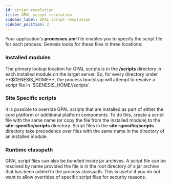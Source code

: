 ```yaml
---
id: script-resolution
title: GPAL script resolution
sidebar_label: GPAL script resolution
sidebar_position: 2
---
```



Your application's **processes.xml** file enables you to specify the script file for each process. Genesis looks for these files in three locations:

### Installed modules
The primary lookup location for GPAL scripts is in the **/scripts** directory in each installed module on the target server. So, for every directory under **$GENESIS_HOME**, the process bootstrap will attempt to resolve a script file in `$GENESIS_HOME/<module>/scripts`.

### Site Specific scripts
It is possible to override GPAL scripts that are installed as part of either the core platform or additional platform components. To do this, create a script file with the same name (or copy the file from the installed module) to the **site-specific/scripts** directory. Script files in the **site-specific/scripts** directory take precedence over files with the same name in the directory of an installed module.

### Runtime classpath
GPAL script files can also be bundled inside jar archives. A script file can be resolved by name provided the file is in the root directory of a jar archive that has been added to the process classpath. This is useful if you do not want to allow overrides of specific script files for security reasons.
